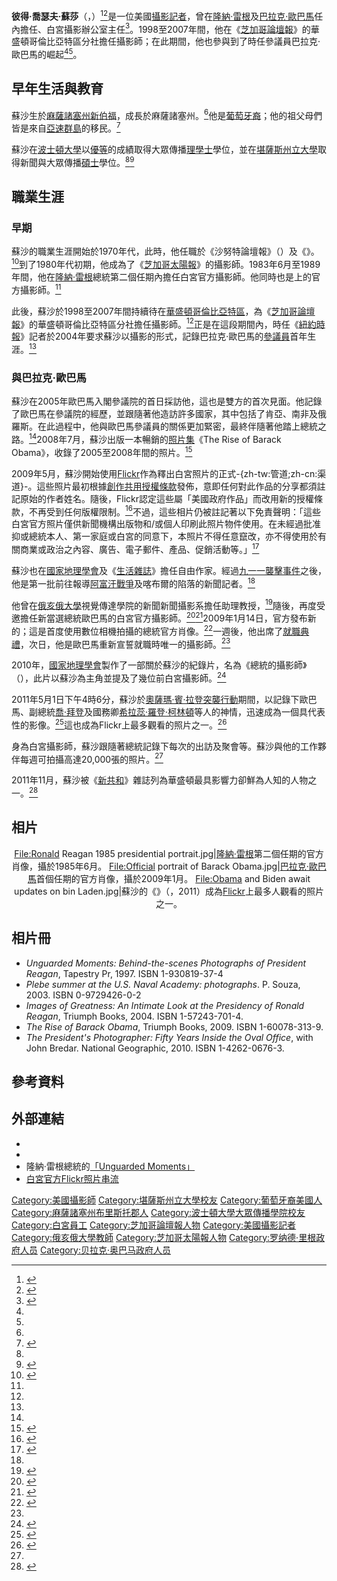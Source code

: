 {{NoteTA
|G1=PresidentsUS
}}
{{Infobox officeholder
| name                      = 皮特·蘇沙<br>Pete Souza
| image                     = Pete Souza and Politics at Prose-cropped.jpg
| caption                   = 2018年的蘇沙
| office                    = {{le|白宮首席攝影官|Chief Official White House Photographer}}
| term_start                = 2009年1月20日
| term_end                  = 2017年1月20日
| president                 = [[巴拉克·歐巴馬|巴拉克·歐巴馬]]
| predecessor               = {{le|埃里克·德雷伯|Eric Draper}}
| successor                 = {{le|希拉·克雷格黑德|Shealah Craighead}}
| birth_date                = {{birthdate and age|1954|12|31}}
| birth_place               = [[美國|美國]][[麻薩諸塞州|麻薩諸塞州]][[新伯福_(麻省)|新伯福]]
| resting_place_coordinates = <!-- {{coord|LAT|LONG|display=inline,title}} -->
| nationality               = 美國
| alma_mater                = [[波士頓大學|波士頓大學]]<br>[[堪薩斯州立大學|堪薩斯州立大學]]
| occupation                = [[白宮|白宮]][[攝影師|攝影師]]（1983–1989年）<br />白宮首席攝影官（2009–2017年）
| website                   = {{url|www.petesouza.com/}}
| spouse                    = {{marriage|帕蒂·利斯（Patti Lease）|2013年}}<ref>{{cite web|url=http://www.nydailynews.com/news/politics/obama-photog-pete-souza-married-white-house-article-1.1491551|title=Obama photographer Pete Souza gets hitched in White House wedding...so who took the pictures?|first=Leslie|last=Larson|work=NY Daily News|date=2013-10-21|accessdate=2017-09-30|archive-date=2019-06-17|archive-url=https://web.archive.org/web/20190617032644/https://www.nydailynews.com/news/politics/obama-photog-pete-souza-married-white-house-article-1.1491551|dead-url=no}}</ref>
}}

'''彼得·喬瑟夫·蘇莎'''（{{lang-en|'''Peter Joseph Souza'''}}，{{bd|1954年|12月31日}}）<ref>{{cite web |url=http://www.museumsyndicate.com/artist.php?artist=1141 |title=Art by Pete Souza |publisher=Museumsyndicate.com |date= |accessdate=2014-05-01 |archive-date=2016-03-03 |archive-url=https://web.archive.org/web/20160303182802/http://www.museumsyndicate.com/artist.php?artist=1141 |dead-url=no }}</ref><ref>{{cite web |url=http://www.amazon.com/Pete-Souza/e/B001K8KRQI |title=Pete Souza: Books, Biography, Blog, Audiobooks, Kindle |publisher=Amazon.com |date= |accessdate=2014-05-01 |archive-date=2016-09-28 |archive-url=https://web.archive.org/web/20160928174739/https://www.amazon.com/Pete-Souza/e/B001K8KRQI |dead-url=no }}</ref>是一位美國[[攝影記者|攝影記者]]，曾在[[隆納·雷根|隆納·雷根]]及[[巴拉克·歐巴馬|巴拉克·歐巴馬]]任內擔任{{le|白宮首席攝影官|Chief Official White House Photographer}}、白宮攝影辦公室主任<ref name=wh>{{cite web |title=Open for Questions: Pete Souza on White House Photography |url=http://www.whitehouse.gov/blog/2010/10/26/open-questions-pete-souza-white-house-photography |date=2010-10-26 |publisher=White House website |accessdate=2016-02-13 |archive-date=2016-11-09 |archive-url=https://web.archive.org/web/20161109195528/https://www.whitehouse.gov/blog/2010/10/26/open-questions-pete-souza-white-house-photography |dead-url=no }}</ref>。1998至2007年間，他在《[[芝加哥論壇報|芝加哥論壇報]]》的華盛頓哥倫比亞特區分社擔任攝影師；在此期間，他也參與到了時任參議員巴拉克·歐巴馬的崛起<ref name=pbs/><ref name=ohio/>。

==早年生活與教育==
蘇沙生於[[麻薩諸塞州|麻薩諸塞州]][[新伯福_(麻省)|新伯福]]，成長於麻薩諸塞州{{le|達特茅斯 (麻薩諸塞州)|Dartmouth, Massachusetts|南達特茅斯}}。<ref name="ps-bio"/>他是[[葡萄牙裔美國人|葡萄牙裔]]；他的祖父母們皆是來自[[亞速群島|亞速群島]]的移民。<ref>{{cite web |url=http://www.dn.pt/inicio/portugal/Interior.aspx?content_id=1716718&page=-1 |title=Cavaco sabia que os meus avós eram dos Açores |publisher=Dn.pt |date= |accessdate=2013-01-15 |archive-date=2015-09-24 |archive-url=https://web.archive.org/web/20150924043301/http://www.dn.pt/inicio/portugal/Interior.aspx?content_id=1716718&page=-1 |dead-url=no }}</ref>

蘇沙在[[波士頓大學|波士頓大學]]以[[拉丁文學位榮譽|優等]]的成績取得大眾傳播[[理學士|理學士]]學位，並在[[堪薩斯州立大學|堪薩斯州立大學]]取得新聞與大眾傳播[[碩士|碩士]]學位。<ref name=ohio/><ref name="ps-bio">{{cite web | url = http://www.petesouza.com/content.html?page=3 | title = Bio | publisher = Pete Souza | accessdate = 2012-10-22 | archive-date = 2021-04-24 | archive-url = https://web.archive.org/web/20210424170025/https://www.petesouza.com/content.html?page=3 | dead-url = no }}</ref>

==職業生涯==
===早期===
蘇沙的職業生涯開始於1970年代，此時，他任職於《沙努特論壇報》（{{lang|en|Chanute Tribune}}）及《{{le|哈欽森新聞報|Hutchinson News}}》。<ref name=abc>{{cite news |title=This Week’s Podcast Interview: New White House Photographer Pete Souza|url=http://abcnews.go.com/blogs/politics/2009/01/this-weeks-podc-5/ |publisher=[[ABC_News|ABC News]] |date=2009-01-15|archiveurl=https://web.archive.org/web/20131220055656/http://abcnews.go.com/blogs/politics/2009/01/this-weeks-podc-5/|archivedate=2013-12-20|deadurl=yes}}</ref>到了1980年代初期，他成為了《[[芝加哥太陽報|芝加哥太陽報]]》的攝影師。1983年6月至1989年間，他在[[隆納·雷根|隆納·雷根]]總統第二個任期內擔任白宮官方攝影師。他同時也是{{le|隆納·雷根之死與國葬|Death and state funeral of Ronald Reagan|隆納·雷根殯儀服務}}上的官方攝影師。<ref name="ps-bio"/>

此後，蘇沙於1998至2007年間持續待在[[華盛頓哥倫比亞特區|華盛頓哥倫比亞特區]]，為《[[芝加哥論壇報|芝加哥論壇報]]》的華盛頓哥倫比亞特區分社擔任攝影師。<ref name=ohio/>正是在這段期間內，時任《[[紐約時報|紐約時報]]》記者{{le|傑夫·澤勒尼|Jeff Zeleny}}於2004年要求蘇沙以攝影的形式，記錄巴拉克·歐巴馬的[[美國參議院|參議員]]首年生涯。<ref name=wpost/>

===與巴拉克·歐巴馬===
蘇沙在2005年歐巴馬入閣參議院的首日採訪他，這也是雙方的首次見面。他記錄了歐巴馬在參議院的經歷，並跟隨著他造訪許多國家，其中包括了肯亞、南非及俄羅斯。在此過程中，他與歐巴馬參議員的關係更加緊密，最終伴隨著他踏上總統之路。<ref name=pbs/>2008年7月，蘇沙出版一本暢銷的[[照片集|照片集]]《The Rise of Barack Obama》，收錄了2005至2008年間的照片。<ref>{{cite web |title=A Front-Row View Of Obama's White House |url=http://www.npr.org/templates/story/story.php?storyId=99353598 |date=2009-01-15 |publisher=[[NPR|NPR]] |access-date=2016-02-13 |archive-date=2012-08-26 |archive-url=https://web.archive.org/web/20120826064831/http://www.npr.org/templates/story/story.php?storyId=99353598 |dead-url=no }}</ref>

2009年5月，蘇沙開始使用[[Flickr|Flickr]]作為釋出白宮照片的正式-{zh-tw:管道;zh-cn:渠道}-。這些照片最初根據[[創作共用授權條款|創作共用授權條款]]發佈，意即任何對此作品的分享都須註記原始的作者姓名。隨後，Flickr認定這些屬「美國政府作品」而改用新的授權條款，不再受到任何版權限制。<ref>{{cite web |last=Singel |first=Ryan |url=http://www.wired.com/epicenter/2009/05/flickr-creates-new-license-for-white-house-photos/ |title=Flickr Creates New License for White House Photos - wired.com - May 11, 2009 |publisher=wired.com |date= |accessdate=2013-01-15 |archive-date=2012-05-09 |archive-url=https://web.archive.org/web/20120509112353/http://www.wired.com/epicenter/2009/05/flickr-creates-new-license-for-white-house-photos |dead-url=no }}</ref>不過，這些相片仍被註記著以下免責聲明：「這些白宮官方照片僅供新聞機構出版物和/或個人印刷此照片物件使用。在未經過批准抑或總統本人、第一家庭或白宮的同意下，本照片不得任意竄改，亦不得使用於有關商業或政治之內容、廣告、電子郵件、產品、促銷活動等。」<ref>{{cite web |url=https://secure.flickr.com/photos/whitehouse/ |title=Flickr White House photostream - flickr.com - Retrieved January 4, 2009 |publisher=flickr.com |date= |accessdate=2013-01-15 |archive-date=2019-09-01 |archive-url=https://web.archive.org/web/20190901122429/https://secure.flickr.com/photos/whitehouse/ |dead-url=no }}</ref>

蘇沙也在[[國家地理學會|國家地理學會]]及《[[生活雜誌|生活雜誌]]》擔任自由作家。經過[[九一一襲擊事件|九一一襲擊事件]]之後，他是第一批前往報導[[阿富汗戰爭_(2001年)|阿富汗戰爭]]及喀布爾的陷落的新聞記者。<ref name="ps-bio"/>

他曾在[[俄亥俄大學|俄亥俄大學]]視覺傳達學院的新聞新聞攝影系擔任助理教授，<ref name=ohio>{{cite web |title=Faculty: Pete Souza, Assistant Professor |url=https://www.ohio.edu/viscom/faculty/ |date= |publisher=Ohio University: School of Visual Communication |access-date=2016-02-13 |archive-date=2018-08-21 |archive-url=https://web.archive.org/web/20180821031403/https://www.ohio.edu/viscom/faculty/ |dead-url=no }}</ref>隨後，再度受邀擔任新當選總統歐巴馬的白宮官方攝影師。<ref name=wpost>{{cite news |title=White House Photographer Pete Souza Has the Country's Top Photo Op: Pete Souza takes another turn as official White House photographer, this time to document President Barack Obama. |url=http://www.washingtonpost.com/wp-dyn/content/article/2009/02/26/AR2009022604280.html |publisher=Washington Post |date=2009-03-01 |first=Manuel |last=Roig-Franzia |accessdate=2016-02-13 |archive-date=2019-06-06 |archive-url=https://web.archive.org/web/20190606170702/http://www.washingtonpost.com/wp-dyn/content/article/2009/02/26/AR2009022604280.html |dead-url=no }}</ref><ref name=wins>{{cite news|last=Winslow|first=Donald R.|title=Pete Souza Named Obama's White House Photographer|url=http://nppa.org/news_and_events/news/2009/01/souza.html|accessdate=2012-05-14|newspaper=News Photographer|publisher=National Press Photographers Association |date=2009-01-04|archiveurl=https://web.archive.org/web/20121015123757/http://nppa.org/news_and_events/news/2009/01/souza.html|archivedate=2012-10-15|deadurl=yes}}</ref>2009年1月14日，官方發布新的{{le|總統肖像 (美國)|Presidential portrait (United States)|總統肖像}}；這是首度使用數位相機拍攝的總統官方肖像。<ref>{{cite web |title=New official portrait released Wednesday |url=http://change.gov/newsroom/entry/new_official_portrait_released/ |date=2009-01-14 |website=change.gov |publisher=Office of the President-Elect |accessdate=2016-02-13 |archive-date=2011-09-10 |archive-url=https://web.archive.org/web/20110910101456/http://change.gov/newsroom/entry/new_official_portrait_released/ |dead-url=no }}</ref>一週後，他出席了[[2009年美國總統就職典禮|就職典禮]]，次日，他是歐巴馬重新宣誓就職時唯一的攝影師。<ref name=wpost/>

2010年，[[國家地理學會|國家地理學會]]製作了一部關於蘇沙的紀錄片，名為《總統的攝影師》（''{{lang|en|The President's Photographer}}''），此片以蘇沙為主角並提及了幾位前白宮攝影師。<ref name=pbs>{{cite web |title=The President's Photographer: 50 Years in the Oval Office  |url=http://www.pbs.org/programs/presidents-photographer/ |date= |publisher=[[PBS|PBS]] |archiveurl=https://web.archive.org/web/20110721200905/http://www.pbs.org/programs/presidents-photographer|archivedate=2011-07-21|deadurl=yes}}</ref>

2011年5月1日下午4時6分，蘇沙於[[奧薩瑪·賓·拉登之死|奧薩瑪·賓·拉登突襲行動]]期間，以{{le|戰情室 (攝影作品)|Situation Room (photograph)|一張照片}}記錄下歐巴馬、副總統[[喬·拜登|喬·拜登]]及國務卿[[希拉蕊·羅登·柯林頓|希拉蕊·羅登·柯林頓]]等人的神情，迅速成為一個具代表性的影像。<ref>{{cite news |url=http://www.washingtonpost.com/wp-srv/lifestyle/style/situation-room.html |title=Breaking down the Situation Room |work=[[Washington_Post|Washington Post]] |date=2011-05-05 |accessdate=2015-02-19 |archive-date=2020-10-10 |archive-url=https://web.archive.org/web/20201010050146/https://www.washingtonpost.com/wp-srv/lifestyle/style/situation-room.html |dead-url=no }}</ref>這也成為Flickr上最多觀看的照片之一。<ref>{{cite web |last=Yin |first=Sara |url=http://www.pcmag.com/article2/0,2817,2384896,00.asp |title='Situation Room' Shot of Obama, Clinton Nearly Flickr's 'Most-Viewed' Photo |publisher=Pcmag.com |date=2011-05-04 |accessdate=2013-01-15 |archive-date=2018-09-21 |archive-url=https://web.archive.org/web/20180921115000/https://www.pcmag.com/article2/0,2817,2384896,00.asp |dead-url=no }}</ref>

身為白宮攝影師，蘇沙跟隨著總統記錄下每次的出訪及聚會等。蘇沙與他的工作夥伴每週可拍攝高達20,000張的照片。<ref name=pbs/>

2011年11月，蘇沙被《[[新共和|新共和]]》雜誌列為華盛頓最具影響力卻鮮為人知的人物之一。<ref>{{cite news | last = The Editors | title = Washington's Most Powerful, Least Famous People | url = http://www.tnr.com/article/politics/96131/washingtons-most-powerful-least-famous-people?passthru=ZTM3Y2VhYmZjNmIzMjllNzQ3MjMxOGEzMmJlZjg1NzI | work = The New Republic | date = 2011-11-03 | accessdate = 2011-10-25 | archive-date = 2019-12-15 | archive-url = https://web.archive.org/web/20191215140027/http://www.tnr.com/article/politics/96131/washingtons-most-powerful-least-famous-people?passthru=ZTM3Y2VhYmZjNmIzMjllNzQ3MjMxOGEzMmJlZjg1NzI | dead-url = no }}</ref>

==相片==
<center><gallery widths="210px" heights="210px">
File:Ronald Reagan 1985 presidential portrait.jpg|[[隆納·雷根|隆納·雷根]]第二個任期的官方肖像，攝於1985年6月。
File:Official portrait of Barack Obama.jpg|[[巴拉克·歐巴馬|巴拉克·歐巴馬]]首個任期的官方肖像，攝於2009年1月。
File:Obama and Biden await updates on bin Laden.jpg|蘇沙的《{{le|戰情室|Situation Room}}》（''{{lang|en|Situation Room}}''，2011）成為[[Flickr|Flickr]]上最多人觀看的照片之一。
</gallery></center>

==相片冊==
* ''Unguarded Moments: Behind-the-scenes Photographs of President Reagan'', Tapestry Pr, 1997. ISBN 1-930819-37-4
* ''Plebe summer at the U.S. Naval Academy: photographs''. P. Souza, 2003. ISBN 0-9729426-0-2
* ''Images of Greatness: An Intimate Look at the Presidency of Ronald Reagan'', Triumph Books, 2004. ISBN 1-57243-701-4.
* ''The Rise of Barack Obama'', Triumph Books, 2009. ISBN 1-60078-313-9.
* ''The President's Photographer: Fifty Years Inside the Oval Office'', with John Bredar. National Geographic, 2010. ISBN 1-4262-0676-3.

==參考資料==
{{reflist|2}}

==外部連結==
{{Commons category|Pete Souza}}
* {{Official website|http://www.petesouza.com/ }}
* {{Twitter|petesouza}}
* 隆納·雷根總統的[https://web.archive.org/web/20100818202730/http://www.musarium.com/stories/reagan/smallpages/02.html 「Unguarded Moments」]
* [https://secure.flickr.com/photos/whitehouse/ 白宮官方Flickr照片串流] {{Wayback|url=https://secure.flickr.com/photos/whitehouse/ |date=20190901122429 }}

{{Portal bar|人物|攝影}}

{{Authority control}}

{{DEFAULTSORT:Souza, Pete}}
[[Category:美國攝影師|Category:美國攝影師]]
[[Category:堪薩斯州立大學校友|Category:堪薩斯州立大學校友]]
[[Category:葡萄牙裔美國人|Category:葡萄牙裔美國人]]
[[Category:麻薩諸塞州布里斯托郡人|Category:麻薩諸塞州布里斯托郡人]]
[[Category:波士頓大學大眾傳播學院校友|Category:波士頓大學大眾傳播學院校友]]
[[Category:白宮員工|Category:白宮員工]]
[[Category:芝加哥論壇報人物|Category:芝加哥論壇報人物]]
[[Category:美國攝影記者|Category:美國攝影記者]]
[[Category:俄亥俄大學教師|Category:俄亥俄大學教師]]
[[Category:芝加哥太陽報人物|Category:芝加哥太陽報人物]]
[[Category:罗纳德·里根政府人员|Category:罗纳德·里根政府人员]]
[[Category:贝拉克·奥巴马政府人员|Category:贝拉克·奥巴马政府人员]]